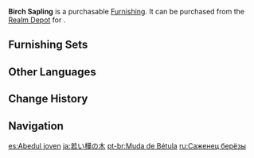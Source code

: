 {{Furnishing Infobox
|id             = 372310
|image          = Item Birch Sapling.png
|category       = Landform
|subcategory    = Tree
|quality        = 3
|adeptal_energy = 20
|load           = 250
|reduced_load   = 250
|description    = A Birch that is still growing. The green leaves indicate that it is a relatively young tree, even though it is already rather tall. Apparently, Birches are used to line the sides of the road in some towns and cities.
|source1        = [[Realm Depot]]
}}
'''Birch Sapling''' is a purchasable [[Furnishing]]. It can be purchased from the [[Realm Depot]] for {{Item|Realm Currency|30|x=80}}.

==Furnishing Sets==
{{Craft Usage}}

==Other Languages==
{{Other Languages
|default_hidden = 1
|en      = Birch Sapling
|zhs     = 初成的桦树
|zhs_rm  = Chū Chéng de Huàshù
|zht     = 初成的樺樹
|zht_rm  = Chū Chéng de Huàshù
|ja      = 若い樺の木
|ja_rm   = Wakai Kaba no Ki
|ko      = 갓 자란 자작나무
|ko_rm   = Gat Jaran Jajaknamu
|es      = Abedul joven
|fr      = Jeune bouleau
|ru      = Саженец берёзы
|th      = ต้นเบิร์ชใบเขียวอ่อน
|th_rm   = 
|vi      = Cây Hoa Mới Nhú
|de      = Junge Birke
|id      = Pohon Birch Muda
|pt      = Muda de Bétula
|tr      = Huş Fidanı
|it      = Alberello di betulla
}}

==Change History==
{{Change History|1.5}}

==Navigation==
{{Furnishing Navbox|exterior}}

[[es:Abedul joven]]
[[ja:若い樺の木]]
[[pt-br:Muda de Bétula]]
[[ru:Саженец берёзы]]